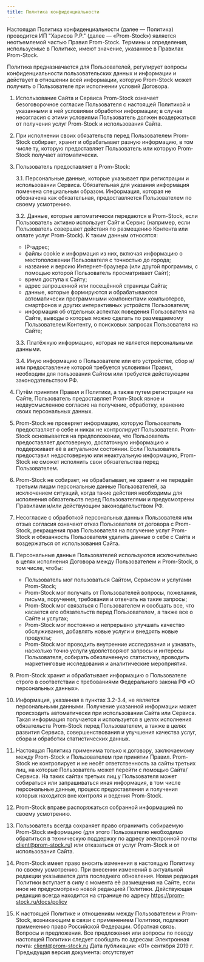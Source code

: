 ---
title: Политика конфиденциальности
---


Настоящая Политика конфиденциальности (далее — Политика) проводится ИП "Харисов Р.Р." (далее — «Prom-Stock») является неотъемлемой 
частью Правил Prom-Stock. Термины и определения, используемые в Политике, имеют значение, указанное в Правилах Prom-Stock. 

Политика предназначается для Пользователей, регулирует вопросы конфиденциальности пользовательских данных и информации и действует 
в отношении всей информации, которую Prom-Stock может получить о Пользователе при исполнении условий Договора.

1. Использование Сайта и Сервиса Prom-Stock означает безоговорочное согласие Пользователя с настоящей Политикой и указанными в ней 
условиями обработки информации; в случае несогласия с этими условиями Пользователь должен воздержаться от получения услуг Prom-Stock 
и использования Сайта. 
2. При исполнении своих обязательств перед Пользователем Prom-Stock собирает, хранит и обрабатывает разную информацию, в том числе ту, 
которую предоставляет Пользователь или которую Prom-Stock получает автоматически. 
3. Пользователь предоставляет в Prom-Stock: 

    3.1. Персональные данные, которые указывает при регистрации и использовании Сервиса. Обязательная для указания информация помечена 
специальным образом. Информация, которая не обозначена как обязательная, предоставляется Пользователем по своему усмотрению.

    3.2. Данные, которые автоматически передаются в Prom-Stock, если Пользователь активно использует Сайт и Сервис (например, если
Пользователь совершает действия по размещению Контента или оплате услуг Prom-Stock). К таким данным относятся:
    * IP-адрес; 
    * файлы cookie и информация из них, включая информацию о местоположении Пользователя с точностью до города;
    * название и версию Интернет-браузера (или другой программы, с помощью которой Пользователь просматривает Сайт);
    * время доступа к Сайту;
    * адрес запрошенной или посещённой страницы Сайта;
    * данные, которые формируются и обрабатываются автоматически программными компонентами компьютеров, смартфонов и других интерактивных 
устройств Пользователя;
    * информация об отдельных аспектах поведения Пользователя на Сайте, выводы о которых можно сделать по размещаемому Пользователем 
Контенту, о поисковых запросах Пользователя на Сайте;

    3.3. Платёжную информацию, которая не является персональными данными. 

    3.4. Иную информацию о Пользователе или его устройстве, сбор и/или предоставление которой требуется условиями Правил, необходим 
для пользования Сайтом или требуется действующим законодательством РФ. 

4. Путём принятия Правил и Политики, а также путем регистрации на Сайте, Пользователь предоставляет Prom-Stock явное и недвусмысленное 
согласие на получение, обработку, хранение своих персональных данных. 

5. Prom-Stock не проверяет информацию, которую Пользователь предоставляет о себе и никак не контролирует Пользователя. Prom-Stock 
основывается на предположении, что Пользователь предоставляет достоверную, достаточную информацию и поддерживает её в актуальном 
состоянии. Если Пользователь предоставил недостоверную или неактуальную информацию, Prom-Stock не сможет исполнить свои обязательства 
перед Пользователем. 

6. Prom-Stock не собирает, не обрабатывает, не хранит и не передаёт третьим лицам персональные данные Пользователей, за исключением 
ситуаций, когда такие действия необходимы для исполнения обязательств перед Пользователями и предусмотрены Правилами и/или действующим 
законодательством РФ. 

7. Несогласие с обработкой персональных данных Пользователя или отзыв согласия означают отказ Пользователя от договора с Prom-Stock, 
рекращения прав Пользователя на получение услуг Prom-Stock и обязанность Пользователя удалить данные о себе с Сайта и воздержаться от использования Сайта. 

8. Персональные данные Пользователей используются исключительно в целях исполнения Договора между Пользователем и Prom-Stock, в том числе, чтобы:

    * Пользователь мог пользоваться Сайтом, Сервисом и услугами Prom-Stock; 
    * Prom-Stock мог получать от Пользователей вопросы, пожелания, письма, поручения, требования и отвечать на такие запросы; 
    * Prom-Stock мог связаться с Пользователем и сообщать все, что касается его обязательств перед Пользователем, а также все о Сайте и услугах; 
    * Prom-Stock мог постоянно и непрерывно улучшать качество обслуживания, добавлять новые услуги и внедрять новые продукты; 
    * Prom-Stock мог проводить внутренние исследования и узнавать, насколько точно услуги удовлетворяют запросы и интересы Пользователя, 
собирать обезличенную статистику, проводить маркетинговые исследования и аналитические мероприятия. 

9. Prom-Stock хранит и обрабатывает информацию о Пользователе строго в соответствии с требованиями Федерального закона РФ «О персональных данных». 

10. Информация, указанная в пунктах 3.2-3.4, не является персональными данными. Получение указанной информации может происходить 
автоматически при использовании Сайта или Сервиса. Такая информация получается и используется в целях исполнения обязательств Prom-Stock 
перед Пользователем, а также в целях развития Сервиса, совершенствования и улучшения качества услуг, сбора и обработки статистических данных. 

11. Настоящая Политика применима только к договору, заключаемому между Prom-Stock и Пользователем при принятии Правил. Prom-Stock не 
контролирует и не несёт ответственность за сайты третьих лиц, на которые Пользователь может перейти с помощью Сайта/Сервиса. На таких 
сайтах третьих лиц у Пользователя может собираться или запрашиваться иная информация, в том числе персональные данные, процесс 
предоставления и получения которых находится вне контроля и ведения Prom-Stock. 

12. Prom-Stock вправе распоряжаться собранной информацией по своему усмотрению. 

13. Пользователь всегда сохраняет право ограничить собираемую Prom-Stock информацию (для этого Пользователю необходимо обратиться в 
техническую поддержку по адресу электронной почты client@prom-stock.ru) или отказаться от услуг Prom-Stock и от использования Сайта. 

14. Prom-Stock имеет право вносить изменения в настоящую Политику по своему усмотрению. При внесении изменений в актуальной редакции 
указывается дата последнего обновления. Новая редакция Политики вступает в силу с момента её размещения на Сайте, если иное не 
предусмотрено новой редакцией Политики. Действующая редакция всегда находится на странице по адресу https://prom-stock.ru/docs/policy 

15. К настоящей Политике и отношениям между Пользователем и Prom-Stock, возникающим в связи с применением Политики, подлежит применению право Российской Федерации. 
Обратная связь. Вопросы и предложения. 
Все предложения или вопросы по поводу настоящей Политики следует сообщать по адресам: Электронная почта: client@prom-stock.ru 
Дата публикации: «01» сентября 2019 г. 
Предыдущая версия документа: отсутствует

